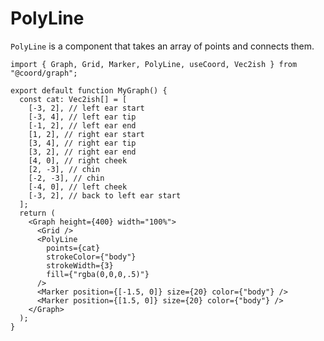 # PolyLine

`PolyLine` is a component that takes an array of points and connects them.

```tsx live
import { Graph, Grid, Marker, PolyLine, useCoord, Vec2ish } from "@coord/graph";

export default function MyGraph() {
  const cat: Vec2ish[] = [
    [-3, 2], // left ear start
    [-3, 4], // left ear tip
    [-1, 2], // left ear end
    [1, 2], // right ear start
    [3, 4], // right ear tip
    [3, 2], // right ear end
    [4, 0], // right cheek
    [2, -3], // chin
    [-2, -3], // chin
    [-4, 0], // left cheek
    [-3, 2], // back to left ear start
  ];
  return (
    <Graph height={400} width="100%">
      <Grid />
      <PolyLine
        points={cat}
        strokeColor={"body"}
        strokeWidth={3}
        fill={"rgba(0,0,0,.5)"}
      />
      <Marker position={[-1.5, 0]} size={20} color={"body"} />
      <Marker position={[1.5, 0]} size={20} color={"body"} />
    </Graph>
  );
}
```
